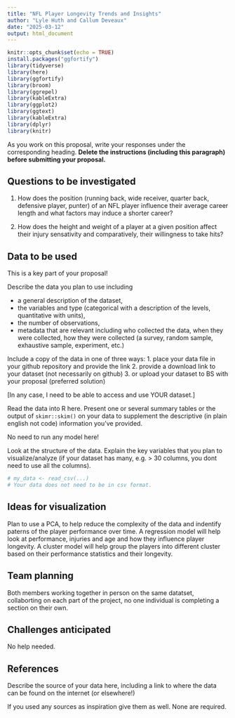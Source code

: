 ---
title: "NFL Player Longevity Trends and Insights"
author: "Lyle Huth and Callum Deveaux"
date: "2025-03-12"
output: html_document
---

<!-- Submission and Evaluation


Load this file in Rstudio and provide as much details as you can on your plan

When finished, submit your proposal in pdf and Rmd format to BS (Term project proposal)

Component	                    Score	Maximum
Questions	                    NA	    2
Data provided and read into R	NA	    1
Data description	            NA    	3
Visualization ideas          	NA    	3
References                   	NA    	1
Total	
10


Feedback


Think of the following sentences as a rubric that distinguishes between excellent, good, and insufficient proposals.

Your questions were easy to understand and of appropriate complexity. easy to understand but probably too ambitious for this project. easy to understand but too simple; try to think a bit more deeply about the data.

You provide your data in the data folder and showed how it could be read with R. provided your data in the data folder but did not show how it could be read with R. did not provide your data in the data folder.

You described the source, observations and variables in your data well enough so that I could make a connection between your data and your questions. You should provide more information about the source, observations, and variables in your data in your project report.

You described appropriate visualizations for your data and questions. Your plans for visualizations were not detailed enough for me to see the connection to your data or questions. You should think more creatively and deeply about ways to visualize your data as you work on your project.

You have a clear plan for the work of each team mate. You need to think more carefully about how you will divide the work of the project across your team.

You provided a reference so I know where your data came from. You did not provide reference for your data; what was its source? There was important technical information in your proposal which did not have a source. Please provide it in your report.

-->

```{r setup, include=FALSE}
knitr::opts_chunk$set(echo = TRUE)
install.packages("ggfortify")
library(tidyverse)
library(here)
library(ggfortify)
library(broom)
library(ggrepel)
library(kableExtra)
library(ggplot2)
library(ggtext)
library(kableExtra)
library(dplyr)
library(knitr)
```

As you work on this proposal, write your responses under the corresponding heading. **Delete the instructions (including this paragraph) before submitting your proposal.**

## Questions to be investigated

1. How does the position (running back, wide receiver, quarter back, defensive player, punter) of an NFL player influence their average career length and what factors may induce a shorter career?

2. How does the height and weight of a player at a given position affect their injury sensativity and comparatively, their willingness to take hits?

## Data to be used

This is a key part of your proposal! 

Describe the data you plan to use including

* a general description of the dataset,
* the variables and type (categorical with a description of the levels, quantitative with units),
* the number of observations,
*  metadata that are relevant including who collected the data, when they were collected, how they were collected (a survey, random sample, exhaustive sample, experiment, etc.)

Include a copy of the data in one of three ways:
1. place your data file in your github repository and provide the link
2. provide a download link to your dataset (not necessarily on github)
3. or upload your dataset to BS with your proposal (preferred solution)

[In any case, I need to be able to access and use YOUR dataset.]

Read the data into R here. Present one or several summary tables or the output of `skimr::skim()` on your data to supplement the descriptive (in plain english not code) information you've provided.

No need to run any model here!

Look at the structure of the data. Explain the key variables that you plan to visualize/analyze (if your dataset has many, e.g. > 30 columns, you dont need to use all the columns).

```{r}
# my_data <- read_csv(...)
# Your data does not need to be in csv format.
```

## Ideas for visualization
Plan to use a PCA, to help reduce the complexity of the data and indentify paterns of the player performance over time. A regression model will help look at performance, injuries and age and how they influence player longevity. A cluster model will help group the players into different cluster based on their performance statistics and their longevity.

## Team planning
Both members working together in person on the same datatset, collaborting on each part of the project, no one individual is completing a section on their own.

## Challenges anticipated
No help needed.

## References

Describe the source of your data here, including a link to where the data can be found on the internet (or elsewhere!)

If you used any sources as inspiration give them as well. None are required.

